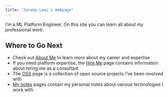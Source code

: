 ```yaml
---
title: "Jeremy Lewi's Webpage"
---
```


I'm a ML Platform Engineer. On this site you can learn all about 
my professional work.

## Where to Go Next 
* Check out [About Me](about) to learn more about my career and expertise
* If you need platform expertise, the [Hire Me](hire) page contains information about hiring me as a consultant
* The [OSS](oss) page is a collection of open source projects I've been involved with
* [My notes](notes) pages contain my personal notes about various technologies I work with 

